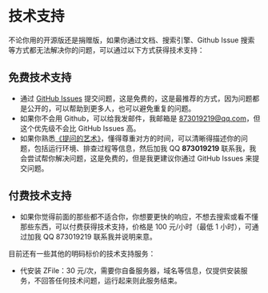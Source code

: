 # 技术支持

不论你用的开源版还是捐赠版，如果你通过文档、搜索引擎、Github Issue 搜索等方式都无法解决你的问题，可以通过以下方式获得技术支持：


## 免费技术支持

- 通过 [GitHub Issues](https://github.com/zfile-dev/zfile/issues/new/choose) 提交问题，这是免费的，这是最推荐的方式，因为问题都是公开的，可以帮助到更多人，也可以避免重复的问题。
- 如果你不会用 Github，可以给我发邮件，我邮箱是 873019219@qq.com，但这个优先级不会比 GitHub Issues 高。
- 如果你熟悉[《提问的艺术》](https://zhuanlan.zhihu.com/p/25258228)，懂得尊重对方的时间，可以清晰得描述你的问题，包括运行环境、排查过程等信息，然后加我 QQ **873019219** 联系我，我会尝试帮你解决问题，这是免费的，但是我更建议你通过 GitHub Issues 来提交问题。

## 付费技术支持

- 如果你觉得前面的那些都不适合你，你想要更快的响应，不想去搜索或看不懂那些东西，可以付费获得技术支持，价格是 100 元/小时（最低 1 小时），可通过加我 QQ 873019219 联系我并说明来意。

目前还有一些其他的明码标价的技术支持服务：

- 代安装 ZFile：30 元/次，需要你自备服务器，域名等信息，仅提供安装服务，不回答任何技术问题，运行起来则此服务结束。

